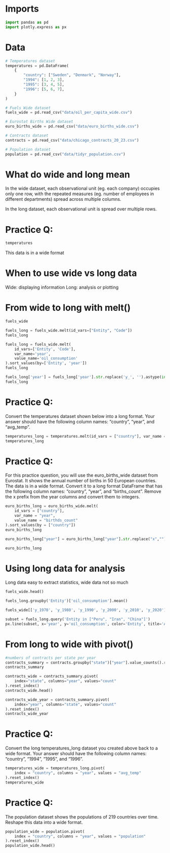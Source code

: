 # Imports
```python
import pandas as pd
import plotly.express as px
```

# Data

```python
# Temperatures dataset
temperatures = pd.DataFrame(
    {
        "country": ["Sweden", "Denmark", "Norway"],
        "1994": [1, 2, 3],
        "1995": [3, 4, 5],
        "1996": [5, 6, 7],
    }
)

# Fuels Wide dataset
fuels_wide = pd.read_csv("data/oil_per_capita_wide.csv")

# Eurostat Births Wide dataset
euro_births_wide = pd.read_csv("data/euro_births_wide.csv")

# Contracts dataset
contracts = pd.read_csv("data/chicago_contracts_20_23.csv")

# Population dataset
population = pd.read_csv("data/tidyr_population.csv")
```

# What do wide and long mean

In the wide dataset, each observational unit (eg. each company) occupies only one row, with the repeated measures (eg. number of employees in different departments) spread across multiple columns.

In the long dataset, each observational unit is spread over multiple rows.

# Practice Q:

```python
temperatures
```

This data is in a wide format

# When to use wide vs long data

Wide: displaying information
Long: analysis or plotting

# From wide to long with melt()

```python
fuels_wide
```

```python
fuels_long = fuels_wide.melt(id_vars=["Entity", "Code"])
fuels_long
```

```python
fuels_long = fuels_wide.melt(
    id_vars=['Entity', 'Code'],
    var_name='year',
    value_name='oil_consumption'
).sort_values(by=['Entity', 'year'])
fuels_long
```

```python
fuels_long['year'] = fuels_long['year'].str.replace('y_', '').astype(int)
fuels_long
```

# Practice Q:
Convert the temperatures dataset shown below into a long format. Your answer should have the following column names: “country”, “year”, and “avg_temp”.

```python
temperatures_long = temperatures.melt(id_vars = ["country"], var_name = "year", value_name = "avg_temp")
temperatures_long
```

# Practice Q:
For this practice question, you will use the euro_births_wide dataset from Eurostat. It shows the annual number of births in 50 European countries. The data is in a wide format. Convert it to a long format DataFrame that has the following column names: “country”, “year”, and “births_count”. Remove the x prefix from the year columns and convert them to integers.

```python
euro_births_long = euro_births_wide.melt(
    id_vars = ["country"],
    var_name = "year",
    value_name = "birthds_count"
).sort_values(by = ["country"])
euro_births_long
```

```python
euro_births_long["year"] = euro_births_long["year"].str.replace("x","").astype(int)
```

```python
euro_births_long
```

# Using long data for analysis

Long data easy to extract statistics, wide data not so much
```python
fuels_wide.head()
```

```python
fuels_long.groupby('Entity')['oil_consumption'].mean()
```

```python
fuels_wide[['y_1970', 'y_1980', 'y_1990', 'y_2000', 'y_2010', 'y_2020']].mean(axis=1)
```

```python
subset = fuels_long.query('Entity in ["Peru", "Iran", "China"]')
px.line(subset, x='year', y='oil_consumption', color='Entity', title='Average Fossil Fuel Consumption per Country')
```

# From long to wide with pivot()

```python
#numbers of contracts per state per year
contracts_summary = contracts.groupby("state")["year"].value_counts().reset_index()
contracts_summary
```

```python
contracts_wide = contracts_summary.pivot(
    index="state", columns="year", values="count"
).reset_index()
contracts_wide.head()
```

```python
contracts_wide_year = contracts_summary.pivot(
    index="year", columns="state", values="count"
).reset_index()
contracts_wide_year
```

# Practice Q:
Convert the long temperatures_long dataset you created above back to a wide format. Your answer should have the following column names: “country”, “1994”, “1995”, and “1996”.

```python
temperatures_wide = temperatures_long.pivot(
    index = "country", columns = "year", values = "avg_temp"
).reset_index()
temperatures_wide
```

# Practice Q:
The population dataset shows the populations of 219 countries over time.
Reshape this data into a wide format.

```python
population_wide = population.pivot(
    index = "country", columns = "year", values = "population"
).reset_index()
population_wide.head()
```